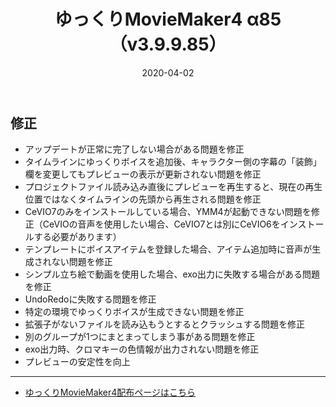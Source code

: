 ﻿---
title: ゆっくりMovieMaker4 α85 （v3.9.9.85）
date: 2020-04-02
tags: [YMM4,お知らせ]
---
## 修正
- アップデートが正常に完了しない場合がある問題を修正
- タイムラインにゆっくりボイスを追加後、キャラクター側の字幕の「装飾」欄を変更してもプレビューの表示が更新されない問題を修正
- プロジェクトファイル読み込み直後にプレビューを再生すると、現在の再生位置ではなくタイムラインの先頭から再生される問題を修正
- CeVIO7のみをインストールしている場合、YMM4が起動できない問題を修正（CeVIOの音声を使用したい場合、CeVIO7とは別にCeVIO6をインストールする必要があります）
- テンプレートにボイスアイテムを登録した場合、アイテム追加時に音声が生成されない問題を修正
- シンプル立ち絵で動画を使用した場合、exo出力に失敗する場合がある問題を修正
- UndoRedoに失敗する問題を修正
- 特定の環境でゆっくりボイスが生成できない問題を修正
- 拡張子がないファイルを読み込もうとするとクラッシュする問題を修正
- 別のグループが1つにまとまってしまう事がある問題を修正
- exo出力時、クロマキーの色情報が出力されない問題を修正
- プレビューの安定性を向上

---

- [ゆっくりMovieMaker4配布ページはこちら](/ymm4/)